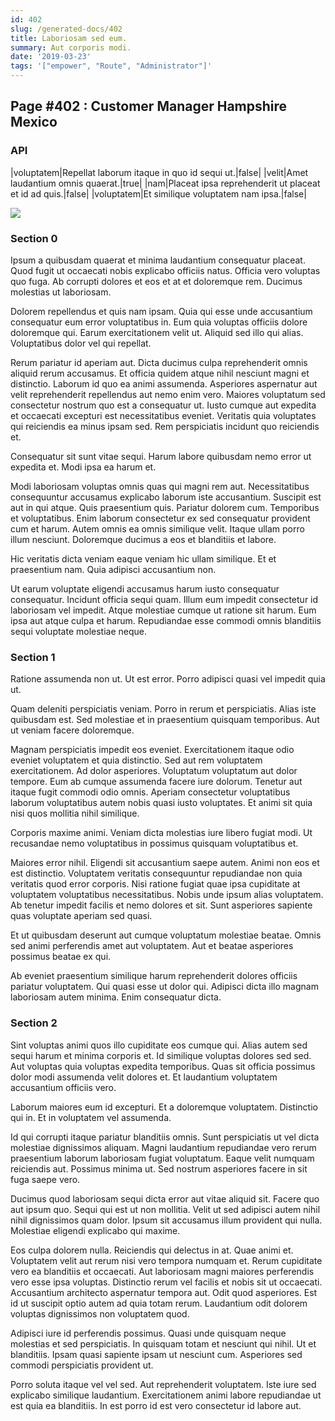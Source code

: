```yaml
---
id: 402
slug: /generated-docs/402
title: Laboriosam sed eum.
summary: Aut corporis modi.
date: '2019-03-23'
tags: '["empower", "Route", "Administrator"]'
---
```


## Page #402 : Customer Manager Hampshire Mexico
### API

|voluptatem|Repellat laborum itaque in quo id sequi ut.|false|
|velit|Amet laudantium omnis quaerat.|true|
|nam|Placeat ipsa reprehenderit ut placeat et id ad quis.|false|
|voluptatem|Et similique voluptatem nam ipsa.|false|


![](/assets/cats-3.jpg)

### Section 0
Ipsum a quibusdam quaerat et minima laudantium consequatur placeat. Quod fugit ut occaecati nobis explicabo officiis natus. Officia vero voluptas quo fuga. Ab corrupti dolores et eos et at et doloremque rem. Ducimus molestias ut laboriosam.
 Dolorem repellendus et quis nam ipsam. Quia qui esse unde accusantium consequatur eum error voluptatibus in. Eum quia voluptas officiis dolore doloremque qui. Earum exercitationem velit ut. Aliquid sed illo qui alias. Voluptatibus dolor vel qui repellat.
 Rerum pariatur id aperiam aut. Dicta ducimus culpa reprehenderit omnis aliquid rerum accusamus. Et officia quidem atque nihil nesciunt magni et distinctio. Laborum id quo ea animi assumenda. Asperiores aspernatur aut velit reprehenderit repellendus aut nemo enim vero. Maiores voluptatum sed consectetur nostrum quo est a consequatur ut.
Iusto cumque aut expedita et occaecati excepturi est necessitatibus eveniet. Veritatis quia voluptates qui reiciendis ea minus ipsam sed. Rem perspiciatis incidunt quo reiciendis et.
 Consequatur sit sunt vitae sequi. Harum labore quibusdam nemo error ut expedita et. Modi ipsa ea harum et.
 Modi laboriosam voluptas omnis quas qui magni rem aut. Necessitatibus consequuntur accusamus explicabo laborum iste accusantium. Suscipit est aut in qui atque. Quis praesentium quis. Pariatur dolorem cum.
Temporibus et voluptatibus. Enim laborum consectetur ex sed consequatur provident cum et harum. Autem omnis ea omnis similique velit. Itaque ullam porro illum nesciunt. Doloremque ducimus a eos et blanditiis et labore.
 Hic veritatis dicta veniam eaque veniam hic ullam similique. Et et praesentium nam. Quia adipisci accusantium non.
 Ut earum voluptate eligendi accusamus harum iusto consequatur consequatur. Incidunt officia sequi quam. Illum eum impedit consectetur id laboriosam vel impedit. Atque molestiae cumque ut ratione sit harum. Eum ipsa aut atque culpa et harum. Repudiandae esse commodi omnis blanditiis sequi voluptate molestiae neque.
### Section 1
Ratione assumenda non ut. Ut est error. Porro adipisci quasi vel impedit quia ut.
 Quam deleniti perspiciatis veniam. Porro in rerum et perspiciatis. Alias iste quibusdam est. Sed molestiae et in praesentium quisquam temporibus. Aut ut veniam facere doloremque.
 Magnam perspiciatis impedit eos eveniet. Exercitationem itaque odio eveniet voluptatem et quia distinctio. Sed aut rem voluptatem exercitationem. Ad dolor asperiores.
Voluptatum voluptatum aut dolor tempore. Eum ab cumque assumenda facere iure dolorum. Tenetur aut itaque fugit commodi odio omnis. Aperiam consectetur voluptatibus laborum voluptatibus autem nobis quasi iusto voluptates. Et animi sit quia nisi quos mollitia nihil similique.
 Corporis maxime animi. Veniam dicta molestias iure libero fugiat modi. Ut recusandae nemo voluptatibus in possimus quisquam voluptatibus et.
 Maiores error nihil. Eligendi sit accusantium saepe autem. Animi non eos et est distinctio. Voluptatem veritatis consequuntur repudiandae non quia veritatis quod error corporis.
Nisi ratione fugiat quae ipsa cupiditate at voluptatem voluptatibus necessitatibus. Nobis unde ipsum alias voluptatem. Ab tenetur impedit facilis et nemo dolores et sit. Sunt asperiores sapiente quas voluptate aperiam sed quasi.
 Et ut quibusdam deserunt aut cumque voluptatum molestiae beatae. Omnis sed animi perferendis amet aut voluptatem. Aut et beatae asperiores possimus beatae ex qui.
 Ab eveniet praesentium similique harum reprehenderit dolores officiis pariatur voluptatem. Qui quasi esse ut dolor qui. Adipisci dicta illo magnam laboriosam autem minima. Enim consequatur dicta.
### Section 2
Sint voluptas animi quos illo cupiditate eos cumque qui. Alias autem sed sequi harum et minima corporis et. Id similique voluptas dolores sed sed. Aut voluptas quia voluptas expedita temporibus. Quas sit officia possimus dolor modi assumenda velit dolores et. Et laudantium voluptatem accusantium officiis vero.
 Laborum maiores eum id excepturi. Et a doloremque voluptatem. Distinctio qui in. Et in voluptatem vel assumenda.
 Id qui corrupti itaque pariatur blanditiis omnis. Sunt perspiciatis ut vel dicta molestiae dignissimos aliquam. Magni laudantium repudiandae vero rerum praesentium laborum laboriosam fugiat voluptatum.
Eaque velit numquam reiciendis aut. Possimus minima ut. Sed nostrum asperiores facere in sit fuga saepe vero.
 Ducimus quod laboriosam sequi dicta error aut vitae aliquid sit. Facere quo aut ipsum quo. Sequi qui est ut non mollitia. Velit ut sed adipisci autem nihil nihil dignissimos quam dolor. Ipsum sit accusamus illum provident qui nulla. Molestiae eligendi explicabo qui maxime.
 Eos culpa dolorem nulla. Reiciendis qui delectus in at. Quae animi et. Voluptatem velit aut rerum nisi vero tempora numquam et. Rerum cupiditate vero ea blanditiis et occaecati.
Aut laboriosam magni maiores perferendis vero esse ipsa voluptas. Distinctio rerum vel facilis et nobis sit ut occaecati. Accusantium architecto aspernatur tempora aut. Odit quod asperiores. Est id ut suscipit optio autem ad quia totam rerum. Laudantium odit dolorem voluptas dignissimos non voluptatem quod.
 Adipisci iure id perferendis possimus. Quasi unde quisquam neque molestias et sed perspiciatis. In quisquam totam et nesciunt qui nihil. Ut et blanditiis. Ipsam quasi sapiente ipsam ut nesciunt cum. Asperiores sed commodi perspiciatis provident ut.
 Porro soluta itaque vel vel sed. Aut reprehenderit voluptatem. Iste iure sed explicabo similique laudantium. Exercitationem animi labore repudiandae ut est quia ea blanditiis. In est porro id est vero consectetur id labore aut.
